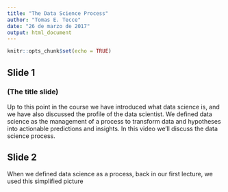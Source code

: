 ```yaml
---
title: "The Data Science Process"
author: "Tomas E. Tecce"
date: "26 de marzo de 2017"
output: html_document
---
```


```r
knitr::opts_chunk$set(echo = TRUE)
```

## Slide 1 

### (The title slide)

Up to this point in the course we have introduced what data science is, and we
have also discussed the profile of the data scientist. We defined data science as the management of a process to transform data and hypotheses into actionable predictions and insights. In this video we'll discuss the data science process.


## Slide 2

When we defined data science as a process, back in our first lecture, we used
this simplified picture 